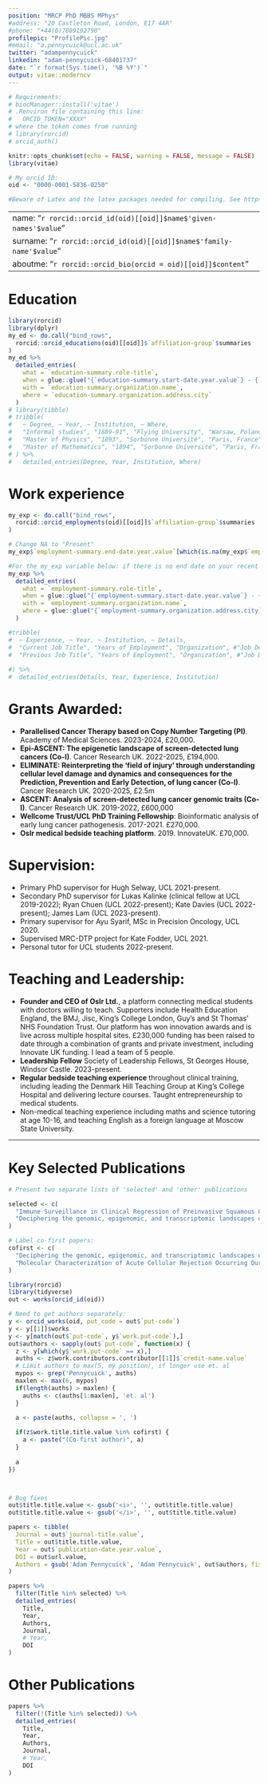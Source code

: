 ```yaml
---
position: "MRCP PhD MBBS MPhys"
#address: "20 Castleton Road, London, E17 4AR"
#phone: "+44(0)7889192790"
profilepic: "ProfilePic.jpg"
#email: "a.pennycuick@ucl.ac.uk"
twitter: "adampennycuick"
linkedin: "adam-pennycuick-68401737"
date: "`r format(Sys.time(), '%B %Y')`"
output: vitae::moderncv
---
```


```r
# Requirements:
# biocManager::install('vitae')
# .Renviron file containing this line:
#   ORCID_TOKEN="XXXX"
# where the token comes from running
# library(rorcid)
# orcid_auth()

knitr::opts_chunk$set(echo = FALSE, warning = FALSE, message = FALSE)
library(vitae)

# My orcid ID:
oid <- "0000-0001-5836-0250"
```

```r
#Beware of Latex and the latex packages needed for compiling. See https://yihui.org/tinytex/r/#debugging if you get any errors related to *.tex compiling 
```

---
name: "`r rorcid::orcid_id(oid)[[oid]]$name$'given-names'$value`"
surname: "`r rorcid::orcid_id(oid)[[oid]]$name$'family-name'$value`"
aboutme: "`r rorcid::orcid_bio(orcid = oid)[[oid]]$content`"
---

# Education

```r
library(rorcid)
library(dplyr)
my_ed <- do.call("bind_rows",
  rorcid::orcid_educations(oid)[[oid]]$`affiliation-group`$summaries
)
my_ed %>%
  detailed_entries(
    what = `education-summary.role-title`,
    when = glue::glue("{`education-summary.start-date.year.value`} - {`education-summary.end-date.year.value`}"),
    with = `education-summary.organization.name`,
    where = `education-summary.organization.address.city`
  )
# library(tibble)
# tribble(
#   ~ Degree, ~ Year, ~ Institution, ~ Where,
#   "Informal studies", "1889-91", "Flying University", "Warsaw, Poland",
#   "Master of Physics", "1893", "Sorbonne Université", "Paris, France",
#   "Master of Mathematics", "1894", "Sorbonne Université", "Paris, France"
# ) %>% 
#   detailed_entries(Degree, Year, Institution, Where)
```

# Work experience

```r
my_exp <- do.call("bind_rows",
  rorcid::orcid_employments(oid)[[oid]]$`affiliation-group`$summaries
)

# Change NA to "Present"
my_exp$`employment-summary.end-date.year.value`[which(is.na(my_exp$`employment-summary.end-date.year.value`))] <- 'now'

#For the my_exp variable below: if there is no end date on your recent employment, replace `employment-summary.end-date.year.value` with `employment-summary.end-date`. 
my_exp %>%
  detailed_entries(
    what = `employment-summary.role-title`,
    when = glue::glue("{`employment-summary.start-date.year.value`} - {`employment-summary.end-date.year.value`}"),
    with = `employment-summary.organization.name`,
    where = glue::glue("{`employment-summary.organization.address.city`}")
  )

#tribble(
#  ~ Experience, ~ Year, ~ Institution, ~ Details,
#  "Current Job Title", "Years of Employment", "Organization", #"Job Description",
#  "Previous Job Title", "Years of Employment", "Organization", #"Job Description",
  
#) %>% 
#  detailed_entries(Details, Year, Experience, Institution)
```

# Grants Awarded:

  * **Parallelised Cancer Therapy based on Copy Number Targeting (PI)**. Academy of Medical Sciences. 2023-2024, £20,000.
  * **Epi-ASCENT: The epigenetic landscape of screen-detected lung cancers (Co-I)**. Cancer Research UK. 2022-2025, £194,000.
  * **ELIMINATE: Reinterpreting the ‘field of injury’ through understanding cellular level damage and dynamics and consequences for the Prediction, Prevention and Early Detection, of lung cancer (Co-I)**. Cancer Research UK. 2020-2025, £2.5m
* **ASCENT: Analysis of screen-detected lung cancer genomic traits (Co-I)**. Cancer Research UK. 2019-2022, £600,000
* **Wellcome Trust/UCL PhD Training Fellowship**: Bioinformatic analysis of early lung cancer pathogenesis. 2017-2021. £270,000.
* **Oslr medical bedside teaching platform**. 2019. InnovateUK. £70,000.

# Supervision:

* Primary PhD supervisor for Hugh Selway, UCL 2021-present.
* Secondary PhD supervisor for Lukas Kalinke (clinical fellow at UCL 2019-2022); Ryan Chuen (UCL 2022-present); Kate Davies (UCL 2022-present); James Lam (UCL 2023-present).
* Primary supervisor for Ayu Syarif, MSc in Precision Oncology, UCL 2020.
* Supervised MRC-DTP project for Kate Fodder, UCL 2021.
* Personal tutor for UCL students 2022-present.

# Teaching and Leadership:

* **Founder and CEO of Oslr Ltd.**, a platform connecting medical students with doctors willing to teach. Supporters include Health Education England, the BMJ, Jisc, King’s College London, Guy’s and St Thomas’ NHS Foundation Trust. Our platform has won innovation awards and is live across multiple hospital sites. £230,000 funding has been raised to date through a combination of grants and private investment, including Innovate UK funding. I lead a team of 5 people.
* **Leadership Fellow** Society of Leadership Fellows, St Georges House, Windsor Castle. 2023-present.
* **Regular bedside teaching experience** throughout clinical training, including leading the Denmark Hill Teaching Group at King's College Hospital and delivering lecture courses. Taught entrepreneurship to medical students.
* Non-medical teaching experience including maths and science tutoring at age 10-16, and teaching English as a foreign language at Moscow State University.

<!-- # Skills -->
<!-- These are some of the skills and knowledge I aquired during my training, education and courses -->

<!--   * **First overarching skillname**:   -->
<!--       List the details, including software, techniques, etc. -->
<!--   * **Second overarching skillname**:   -->
<!--       List the details, including software, techniques, etc. -->
<!--   * **Other informatic tools**:   -->
<!--       Microsoft Office; Google Suite; GraphPad Prism; LaTeX; Git; HTML & CSS. -->
<!--   * **Public speaking**:   -->
<!--       I  have attended and presented my scientific work in several national and international conferences, both orally and in poster format. -->
      
***
      
# Key Selected Publications

```r
# Present two separate lists of 'selected' and 'other' publications

selected <- c(
  "Immune Surveillance in Clinical Regression of Preinvasive Squamous Cell Lung Cancer",
  "Deciphering the genomic, epigenomic, and transcriptomic landscapes of pre-invasive lung cancer lesions"
)

# Label co-first papers:
cofirst <- c(
  "Deciphering the genomic, epigenomic, and transcriptomic landscapes of pre-invasive lung cancer lesions",
  "Molecular Characterization of Acute Cellular Rejection Occurring During Intentional Immunosuppression Withdrawal in Liver Transplantation."
)

library(rorcid)
library(tidyverse)
out <- works(orcid_id(oid)) 

# Need to get authors separately:
y <- orcid_works(oid, put_code = out$`put-code`)
y <- y[[1]]$works
y <- y[match(out$`put-code`, y$`work.put-code`),]
out$authors <- sapply(out$`put-code`, function(x) {
  z <- y[which(y$`work.put-code` == x),]
  auths <- z$work.contributors.contributor[[1]]$`credit-name.value`
  # Limit authors to max(5, my position), if longer use et. al
  mypos <- grep('Pennycuick', auths)
  maxlen <- max(6, mypos)
  if(length(auths) > maxlen) {
    auths <- c(auths[1:maxlen], 'et. al')
  }

  a <- paste(auths, collapse = ', ')
  
  if(z$work.title.title.value %in% cofirst) {
    a <- paste("(Co-first author)", a)
  }
  
  a
})



# Bug fixes
out$title.title.value <- gsub('<i>', '', out$title.title.value)
out$title.title.value <- gsub('</i>', '', out$title.title.value)

papers <- tibble(
  Journal = out$`journal-title.value`,
  Title = out$title.title.value,
  Year = out$`publication-date.year.value`,
  DOI = out$url.value,
  Authors = gsub('Adam Pennycuick', 'Adam Pennycuick', out$authors, fixed = T)
) 

papers %>%
  filter(Title %in% selected) %>%
  detailed_entries(
    Title,
    Year,
    Authors,
    Journal,
    # Year, 
    DOI
)

```

# Other Publications

```r
papers %>%
  filter(!(Title %in% selected)) %>%
  detailed_entries(
    Title,
    Year,
    Authors,
    Journal,
    # Year, 
    DOI
)
```